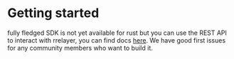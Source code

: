 # Getting started

fully fledged SDK is not yet available for rust but you can use the REST API to interact with rrelayer, you can find docs [here](/docs/server/api/introduction). We have good first issues for any community members who want to build it.

